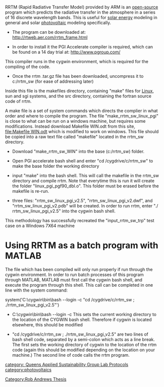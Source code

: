 {{QASpage}}

RRTM (Rapid Radiative Transfer Model) provided by ARM is an [[open-source]] program which predicts the radiative transfer in the atmosphere in a series of 16 discrete wavelength bands. This is useful for [[solar energy]] modeling in general and solar [[photovoltaic]] modeling specifically.

*The program can be downloaded at:  http://rtweb.aer.com/rrtm_frame.html

*In order to install it the PGI Accelerate compiler is required, which can be found on a 14 day trial at: http://www.pgroup.com/

This compiler runs in the cygwin environment, which is required for the compiling of the code. 

*Once the rrtm .tar.gz file has been downloaded, uncompress it to c:/rrtm_sw (for ease of addressing later) 

Inside this file is the makefiles directory, containing "make" files for [[Linux]], sun and sgi systems, and the src directory, containing the fortran source code of rrtm.

A make file is a set of system commands which directs the complier in what order and where to compile the program. The file "make_rrtm_sw_linux_pgi" is close to what can be run on a windows machine, but requires some modifications. Instead download Makefile WIN.odt from this site, [[file:Makefile WIN.odt]] which is modified to work on windows. This file should be copied into a raw text file called "makefile" located in the rrtm_sw directory. 

*Download "make_rrtm_sw_WIN" into the base (c:/rrtm_sw) folder.

*Open PGI accelerate bash shell and enter "cd /cygdrive/c/rrtm_sw" to make the base folder the working directory

*input "make" into the bash shell. This will call the makefile in the rrtm_sw directory and compile rrtm. Note that everytime this is run it will create the folder "linux_pgi_pgf90_dbl.o". This folder must be erased before the makefile is re-run. 

*three files: "rrtm_sw_linux_pgi_v2.5", "rrtm_sw_linux_pgi_v2.dwf", and "rrtm_sw_linux_pgi_v2.pdb" will be created. In order to run rrtm, enter "./ rrtm_sw_linux_pgi_v2.5" into the cygwin bash shell. 

This methodology has successfully recreated the "input_rrtm_sw_trp" test case on a Windows 7X64 machine 

=Using RRTM as a batch program with MATLAB=

The file which has been compiled will only run properly if run through the cygwin environment. In order to run batch processes of this program through MATLAB, MATLAB must first call the cygwin bash shell, and execute the program through this shell. This call can be completed in one line with the system command:

system('C:\cygwin\bin\bash --login -c "cd /cygdrive/c/rrtm_sw ; ./rrtm_sw_linux_pgi_v2.5"')

*C:\cygwin\bin\bash --login -c  This sets the current working directory to the location of the CYGWIN bash shell. Therefore if cygwin is located elsewhere, this should be modified

*"cd /cygdrive/c/rrtm_sw ; ./rrtm_sw_linux_pgi_v2.5" are two lines of bash shell code, separated by a semi-colon which acts as a line break. The first sets the working directory of cygwin to the location of the rrtm code (again this should be modified depending on the location on your machine.) The second line of code calls the rrtm program.




[[Category:Rob Andrews Thesis]]
[[category: Queens Applied Sustainability Group Lab Protocols]]
[[category:photovoltaics]]